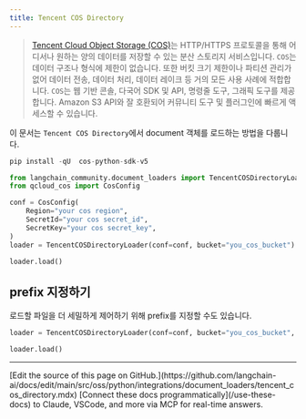 ```yaml
---
title: Tencent COS Directory
---
```


>[Tencent Cloud Object Storage (COS)](https://www.tencentcloud.com/products/cos)는 HTTP/HTTPS 프로토콜을 통해 어디서나 원하는 양의 데이터를 저장할 수 있는 분산 스토리지 서비스입니다.
> `COS`는 데이터 구조나 형식에 제한이 없습니다. 또한 버킷 크기 제한이나 파티션 관리가 없어 데이터 전송, 데이터 처리, 데이터 레이크 등 거의 모든 사용 사례에 적합합니다. `COS`는 웹 기반 콘솔, 다국어 SDK 및 API, 명령줄 도구, 그래픽 도구를 제공합니다. Amazon S3 API와 잘 호환되어 커뮤니티 도구 및 플러그인에 빠르게 액세스할 수 있습니다.

이 문서는 `Tencent COS Directory`에서 document 객체를 로드하는 방법을 다룹니다.

```python
pip install -qU  cos-python-sdk-v5
```

```python
from langchain_community.document_loaders import TencentCOSDirectoryLoader
from qcloud_cos import CosConfig
```

```python
conf = CosConfig(
    Region="your cos region",
    SecretId="your cos secret_id",
    SecretKey="your cos secret_key",
)
loader = TencentCOSDirectoryLoader(conf=conf, bucket="you_cos_bucket")
```

```python
loader.load()
```

## prefix 지정하기

로드할 파일을 더 세밀하게 제어하기 위해 prefix를 지정할 수도 있습니다.

```python
loader = TencentCOSDirectoryLoader(conf=conf, bucket="you_cos_bucket", prefix="fake")
```

```python
loader.load()
```

---

<Callout icon="pen-to-square" iconType="regular">
    [Edit the source of this page on GitHub.](https://github.com/langchain-ai/docs/edit/main/src/oss/python/integrations/document_loaders/tencent_cos_directory.mdx)
</Callout>
<Tip icon="terminal" iconType="regular">
    [Connect these docs programmatically](/use-these-docs) to Claude, VSCode, and more via MCP for    real-time answers.
</Tip>
